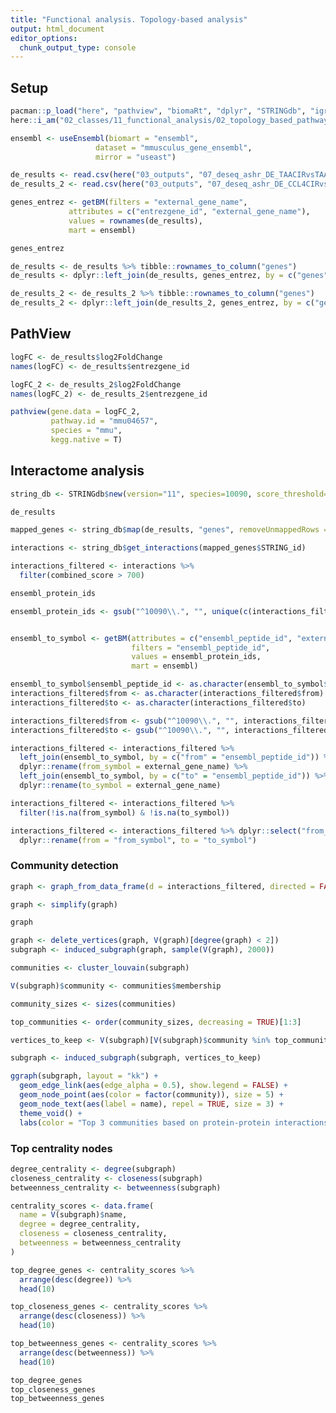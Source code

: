 ```yaml
---
title: "Functional analysis. Topology-based analysis"
output: html_document
editor_options: 
  chunk_output_type: console
---
```


## Setup

```r
pacman::p_load("here", "pathview", "biomaRt", "dplyr", "STRINGdb", "igraph", "ggraph")
here::i_am("02_classes/11_functional_analysis/02_topology_based_pathway_analysis.Rmd")
```

```r
ensembl <- useEnsembl(biomart = "ensembl", 
                   dataset = "mmusculus_gene_ensembl", 
                   mirror = "useast")
```


```r
de_results <- read.csv(here("03_outputs", "07_deseq_ashr_DE_TAACIRvsTAAHC_all.csv"), row.names = 1)
de_results_2 <- read.csv(here("03_outputs", "07_deseq_ashr_DE_CCL4CIRvsCCL4HC_all.csv"), row.names = 1)
```

```r
genes_entrez <- getBM(filters = "external_gene_name",
             attributes = c("entrezgene_id", "external_gene_name"),
             values = rownames(de_results),
             mart = ensembl)
```

```r
genes_entrez
```


```r
de_results <- de_results %>% tibble::rownames_to_column("genes")
de_results <- dplyr::left_join(de_results, genes_entrez, by = c("genes" = "external_gene_name"))

de_results_2 <- de_results_2 %>% tibble::rownames_to_column("genes")
de_results_2 <- dplyr::left_join(de_results_2, genes_entrez, by = c("genes" = "external_gene_name"))
```

## PathView

```r
logFC <- de_results$log2FoldChange
names(logFC) <- de_results$entrezgene_id

logFC_2 <- de_results_2$log2FoldChange
names(logFC_2) <- de_results_2$entrezgene_id
```

```r
pathview(gene.data = logFC_2, 
         pathway.id = "mmu04657", 
         species = "mmu", 
         kegg.native = T)
```
## Interactome analysis

```r
string_db <- STRINGdb$new(version="11", species=10090, score_threshold=700, input_directory="")
```

```r
de_results
```


```r
mapped_genes <- string_db$map(de_results, "genes", removeUnmappedRows = TRUE)
```

```r
interactions <- string_db$get_interactions(mapped_genes$STRING_id)

interactions_filtered <- interactions %>%
  filter(combined_score > 700)
```

```r
ensembl_protein_ids
```


```r
ensembl_protein_ids <- gsub("^10090\\.", "", unique(c(interactions_filtered$from, interactions_filtered$to)))


ensembl_to_symbol <- getBM(attributes = c("ensembl_peptide_id", "external_gene_name"),
                           filters = "ensembl_peptide_id", 
                           values = ensembl_protein_ids, 
                           mart = ensembl)

ensembl_to_symbol$ensembl_peptide_id <- as.character(ensembl_to_symbol$ensembl_peptide_id)
interactions_filtered$from <- as.character(interactions_filtered$from)
interactions_filtered$to <- as.character(interactions_filtered$to)

interactions_filtered$from <- gsub("^10090\\.", "", interactions_filtered$from)
interactions_filtered$to <- gsub("^10090\\.", "", interactions_filtered$to)

interactions_filtered <- interactions_filtered %>%
  left_join(ensembl_to_symbol, by = c("from" = "ensembl_peptide_id")) %>%
  dplyr::rename(from_symbol = external_gene_name) %>%
  left_join(ensembl_to_symbol, by = c("to" = "ensembl_peptide_id")) %>%
  dplyr::rename(to_symbol = external_gene_name)

interactions_filtered <- interactions_filtered %>%
  filter(!is.na(from_symbol) & !is.na(to_symbol))

interactions_filtered <- interactions_filtered %>% dplyr::select("from_symbol", "to_symbol", "combined_score") %>% 
  dplyr::rename(from = "from_symbol", to = "to_symbol")
```

### Community detection

```r
graph <- graph_from_data_frame(d = interactions_filtered, directed = FALSE)

graph <- simplify(graph)

graph
```

```r
graph <- delete_vertices(graph, V(graph)[degree(graph) < 2])
subgraph <- induced_subgraph(graph, sample(V(graph), 2000))
```

```r
communities <- cluster_louvain(subgraph)

V(subgraph)$community <- communities$membership

community_sizes <- sizes(communities)

top_communities <- order(community_sizes, decreasing = TRUE)[1:3]

vertices_to_keep <- V(subgraph)[V(subgraph)$community %in% top_communities]

subgraph <- induced_subgraph(subgraph, vertices_to_keep)
```

```r
ggraph(subgraph, layout = "kk") +
  geom_edge_link(aes(edge_alpha = 0.5), show.legend = FALSE) +
  geom_node_point(aes(color = factor(community)), size = 5) +
  geom_node_text(aes(label = name), repel = TRUE, size = 3) +
  theme_void() +
  labs(color = "Top 3 сommunities based on protein-protein interactions of the differentially expressed genes")                      
```

### Top centrality nodes

```r
degree_centrality <- degree(subgraph)
closeness_centrality <- closeness(subgraph)
betweenness_centrality <- betweenness(subgraph)

centrality_scores <- data.frame(
  name = V(subgraph)$name,
  degree = degree_centrality,
  closeness = closeness_centrality,
  betweenness = betweenness_centrality
)

top_degree_genes <- centrality_scores %>%
  arrange(desc(degree)) %>%
  head(10)

top_closeness_genes <- centrality_scores %>%
  arrange(desc(closeness)) %>%
  head(10)

top_betweenness_genes <- centrality_scores %>%
  arrange(desc(betweenness)) %>%
  head(10)

top_degree_genes
top_closeness_genes
top_betweenness_genes

```

